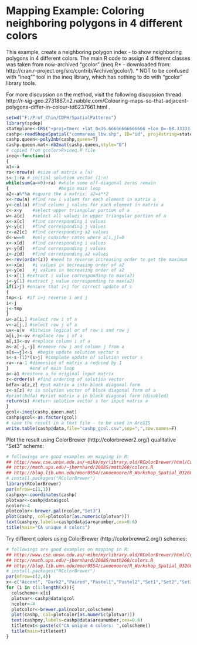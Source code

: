 Mapping Example: Coloring neighboring polygons in 4 different colors
========================================================

This example, create a neighboring polygon index - to show neighboring polygons in 4 different colors. The main R code to assign 4 different classes was taken from now-archived "gcolor" (ineq.R* - downloaded from: http://cran.r-project.org/src/contrib/Archive/gcolor/). * NOT to be confused with "ineq"" tool in the ineq library, which has nothing to do with "gcolor" library tools.

For more discussion on the method, visit the following discussion thread: http://r-sig-geo.2731867.n2.nabble.com/Colouring-maps-so-that-adjacent-polygons-differ-in-colour-td6237661.html .

```r
setwd("F:/Prof_Chin/CDPH/SpatialPatterns")
library(spdep)
stateplane<-CRS("+proj=tmerc +lat_0=36.66666666666666 +lon_0=-88.33333333333333 +k=0.999975 +x_0=300000 +y_0=0 +ellps=GRS80 +datum=NAD83 +to_meter=0.3048006096012192")
cashp<-readShapeSpatial("commareas_lbw.shp", ID="id", proj4string=stateplane)
cashp.queen<-poly2nb(cashp,queen=T)
cashp.queen.mat<-nb2mat(cashp.queen,style="B")
# copied from gcolor>R>ineq.R file
ineq<-function(a)
{
a1<-a
ra<-nrow(a) #size of matrix a (n) 
s<-1:ra # initial solution vector (1:n)
while(sum(a==0)>ra) #while some off-diagonal zeros remain 
{                   #begin main loop
a2<-a%*%a #square the a matrix: a2=a**2
x<-row(a) #find row i values for each element in matrix a
y<-col(a) #find column j values for each element in matrix a
c<-x<y    #select upper triangular portion of a
w<-a[c]   #select all values in upper triangular portion of a
x<-x[c]   #find corresponding i values
y<-y[c]   #find corresponding j values
z<-a2[c]  #find corresponding a2 values
d<-w==0   #only consider cases where a[i,j]=0
x<-x[d]   #find corresponding i values
y<-y[d]   #find corresponding j values
z<-z[d]   #find corresponding a2 values
e<-rev(order(z)) #need to reverse increasing order to get the maximum 
x<-x[e]   #i values in decreasing order of a2
y<-y[e]   #j values in decreasing order of a2
i<-x[1] #extract i value corresponding to max(a2) 
j<-y[1] #extract j value corresponding to max(a2)
if(i>j) #ensure that i<j for correct update of s
{
tmp<-i  #if i>j reverse i and j
i<-j
j<-tmp
}
u<-a[i,] #select row i of a
v<-a[j,] #select row j of a
uv<-u|v  #bitwise logical or of row i and row j
a[i,]<-uv #replace row i of a
a[,i]<-uv #replace column i of a
a<-a[-j,-j] #remove row j and column j from a
s[s==j]<-i  #begin update solution vector s
s<-s-(1)*(s>j) #complete update of solution vector s
ra<-ra-1 #dimension of matrix a reduced by 1
}        #end of main loop  
a<-a1 #restore a to original input matrix
z<-order(s) #find ordering of solution vector
bdfa<-a[z,z] #put matrix a into block diagonal form
z<-s[z] #z is solution vector of block diagonal form of a
#print(bdfa) #print matrix a in block diagonal form (disabled) 
return(s) #return solution vector s for input matrix a
}
gcol<-ineq(cashp.queen.mat)
cashp$gcol<-as.factor(gcol)
# save the result in a text file - to be used in ArcGIS
write.table(cashp@data,file="cashp_gcol.csv",sep=",",row.names=F)
```

Plot the result using ColorBrewer (http://colorbrewer2.org/) qualitative "Set3" scheme:

```r
# followings are good examples on mapping in R:
## http://www.cse.unsw.edu.au/~mike/myrlibrary.old/RColorBrewer/html/ColorBrewer.html
## http://math.ups.edu/~jbernhard/2008S/math260/colors.R
## http://blog.lib.umn.edu/moor0554/canoemoore/R_Workshop_Spatial_032609.pdf
# install.packages("RColorBrewer")
library(RColorBrewer)
par(mfrow=c(1,1))
cashpxy<-coordinates(cashp)
plotvar<-cashp@data$gcol
ncolor<-4
plotcolor<-brewer.pal(ncolor,"Set3")
plot(cashp, col=plotcolor[as.numeric(plotvar)])
text(cashpxy,labels=cashp@data$areanumber,cex=0.6)
title(main="CA unique 4 colors")  
```

Try different colors using ColorBrewer (http://colorbrewer2.org/) schemes:

```r
# followings are good examples on mapping in R:
## http://www.cse.unsw.edu.au/~mike/myrlibrary.old/RColorBrewer/html/ColorBrewer.html
## http://math.ups.edu/~jbernhard/2008S/math260/colors.R
## http://blog.lib.umn.edu/moor0554/canoemoore/R_Workshop_Spatial_032609.pdf
# install.packages("RColorBrewer")
par(mfrow=c(2,4))
x<-c("Accent", "Dark2","Paired","Pastel1","Pastel2","Set1","Set2","Set3")
for (i in c(1:length(x))){
  colscheme<-x[i]
  plotvar<-cashp@data$gcol
  ncolor<-4
  plotcolor<-brewer.pal(ncolor,colscheme)
  plot(cashp, col=plotcolor[as.numeric(plotvar)])
  text(cashpxy,labels=cashp@data$areanumber,cex=0.6)
  titletext<-paste(c("CA unique 4 colors: ",colscheme)) 
  title(main=titletext)
}
```
